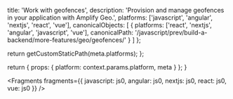 
  title: 'Work with geofences',
  description:
    'Provision and manage geofences in your application with Amplify Geo.',
  platforms: ['javascript', 'angular', 'nextjs', 'react', 'vue'],
  canonicalObjects: [
    {
      platforms: ['react', 'nextjs', 'angular', 'javascript', 'vue'],
      canonicalPath:
        '/javascript/prev/build-a-backend/more-features/geo/geofences/'
    }
  ]
};

  return getCustomStaticPath(meta.platforms);
};

  return {
    props: {
      platform: context.params.platform,
      meta
    }
  };
}


<Fragments
  fragments={{
    javascript: js0,
    angular: js0,
    nextjs: js0,
    react: js0,
    vue: js0
  }}
/>
